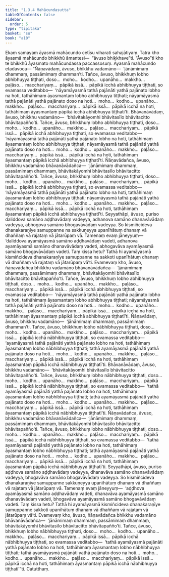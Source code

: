 ```yaml
---
title: "1.3.4 Mahācundasutta"
tableOfContents: false
sidebar:
  order: 5
type: "tipitaka"
basket: "su"
book: "a10"
---
```



<DynamicBreadcrumb />

<Division number="24" book="a10" bookNo="17" page="289">

<Paragraph number="173" book="a10">
Ekaṃ samayaṃ āyasmā mahācundo cetīsu viharati sahajātiyaṃ. Tatra kho āyasmā mahācundo bhikkhū āmantesi—  “āvuso bhikkhave”ti. “Āvuso”ti kho te bhikkhū āyasmato mahācundassa paccassosuṃ. Āyasmā mahācundo etadavoca—
</Paragraph>

<Paragraph number="174" book="a10">
“Ñāṇavādaṃ, āvuso, bhikkhu vadamāno—  ‘jānāmimaṃ dhammaṃ, passāmimaṃ dhamman’ti. Tañce, āvuso, bhikkhuṃ lobho abhibhuyya tiṭṭhati, doso…  moho…  kodho…  upanāho…  makkho…  paḷāso…  macchariyaṃ…  pāpikā issā…  pāpikā icchā abhibhuyya tiṭṭhati, so evamassa veditabbo—  ‘nāyamāyasmā tathā pajānāti yathā pajānato lobho na hoti, tathāhimaṃ āyasmantaṃ lobho abhibhuyya tiṭṭhati; nāyamāyasmā tathā pajānāti yathā pajānato doso na hoti…  moho…  kodho…  upanāho…  makkho…  paḷāso…  macchariyaṃ…  pāpikā issā…  pāpikā icchā na hoti, tathāhimaṃ āyasmantaṃ pāpikā icchā abhibhuyya tiṭṭhatī’ti.
</Paragraph>

<Paragraph number="175" book="a10">
Bhāvanāvādaṃ, āvuso, bhikkhu vadamāno—  ‘bhāvitakāyomhi bhāvitasīlo bhāvitacitto bhāvitapañño’ti. Tañce, āvuso, bhikkhuṃ lobho abhibhuyya tiṭṭhati, doso…  moho…  kodho…  upanāho…  makkho…  paḷāso…  macchariyaṃ…  pāpikā issā…  pāpikā icchā abhibhuyya tiṭṭhati, so evamassa veditabbo—  ‘nāyamāyasmā tathā pajānāti yathā pajānato lobho na hoti, tathāhimaṃ āyasmantaṃ lobho abhibhuyya tiṭṭhati; nāyamāyasmā tathā pajānāti yathā pajānato doso na hoti…  moho…  kodho…  upanāho…  makkho…  paḷāso…  macchariyaṃ…  pāpikā issā…  pāpikā icchā na hoti, tathāhimaṃ āyasmantaṃ pāpikā icchā abhibhuyya tiṭṭhatī’ti.
</Paragraph>

<Paragraph number="176" book="a10">
Ñāṇavādañca, āvuso, bhikkhu vadamāno bhāvanāvādañca—  ‘jānāmimaṃ dhammaṃ, passāmimaṃ dhammaṃ, bhāvitakāyomhi bhāvitasīlo bhāvitacitto bhāvitapañño’ti. Tañce, āvuso, bhikkhuṃ lobho abhibhuyya tiṭṭhati, doso…  moho…  kodho…  upanāho…  makkho…  paḷāso…  macchariyaṃ…  pāpikā issā…  pāpikā icchā abhibhuyya tiṭṭhati, so evamassa veditabbo—  ‘nāyamāyasmā tathā pajānāti yathā pajānato lobho na hoti, tathāhimaṃ āyasmantaṃ lobho abhibhuyya tiṭṭhati; nāyamāyasmā tathā pajānāti yathā pajānato doso na hoti…  moho…  kodho…  upanāho…  makkho…  paḷāso…  macchariyaṃ…  pāpikā issā…  pāpikā icchā na hoti, tathāhimaṃ āyasmantaṃ pāpikā icchā abhibhuyya tiṭṭhatī’ti.
</Paragraph>

<Paragraph number="177" book="a10">
Seyyathāpi, āvuso, puriso daliddova samāno aḍḍhavādaṃ vadeyya, adhanova samāno dhanavāvādaṃ vadeyya, abhogova samāno bhogavāvādaṃ vadeyya. So kismiñcideva dhanakaraṇīye samuppanne na sakkuṇeyya upanīhātuṃ dhanaṃ vā dhaññaṃ vā rajataṃ vā jātarūpaṃ vā. Tamenaṃ evaṃ jāneyyuṃ—  ‘daliddova ayamāyasmā samāno aḍḍhavādaṃ vadeti, adhanova ayamāyasmā samāno dhanavāvādaṃ vadeti, abhogavāva ayamāyasmā samāno bhogavāvādaṃ vadeti. Taṃ kissa hetu? Tathā hi ayamāyasmā kismiñcideva dhanakaraṇīye samuppanne na sakkoti upanīhātuṃ dhanaṃ vā dhaññaṃ vā rajataṃ vā jātarūpaṃ vā’ti.
</Paragraph>

<Paragraph number="178" book="a10">
Evamevaṃ kho, āvuso, ñāṇavādañca bhikkhu vadamāno bhāvanāvādañca—  ‘jānāmimaṃ dhammaṃ, passāmimaṃ dhammaṃ, bhāvitakāyomhi bhāvitasīlo bhāvitacitto bhāvitapañño’ti. Tañce, āvuso, bhikkhuṃ lobho abhibhuyya tiṭṭhati, doso…  moho…  kodho…  upanāho…  makkho…  paḷāso…  macchariyaṃ…  pāpikā issā…  pāpikā icchā abhibhuyya tiṭṭhati, so evamassa veditabbo—  ‘nāyamāyasmā tathā pajānāti yathā pajānato lobho na hoti, tathāhimaṃ āyasmantaṃ lobho abhibhuyya tiṭṭhati; nāyamāyasmā tathā pajānāti yathā pajānato doso na hoti…  moho…  kodho…  upanāho…  makkho…  paḷāso…  macchariyaṃ…  pāpikā issā…  pāpikā icchā na hoti, tathāhimaṃ āyasmantaṃ pāpikā icchā abhibhuyya tiṭṭhatī’ti.
</Paragraph>

<Paragraph number="179" book="a10">
Ñāṇavādaṃ, āvuso, bhikkhu vadamāno—  ‘jānāmimaṃ dhammaṃ, passāmimaṃ dhamman’ti. Tañce, āvuso, bhikkhuṃ lobho nābhibhuyya tiṭṭhati, doso…  moho…  kodho…  upanāho…  makkho…  paḷāso…  macchariyaṃ…  pāpikā issā…  pāpikā icchā nābhibhuyya tiṭṭhati, so evamassa veditabbo—  ‘ayamāyasmā tathā pajānāti yathā pajānato lobho na hoti, tathāhimaṃ āyasmantaṃ lobho nābhibhuyya tiṭṭhati; tathā ayamāyasmā pajānāti yathā pajānato doso na hoti…  moho…  kodho…  upanāho…  makkho…  paḷāso…  macchariyaṃ…  pāpikā issā…  pāpikā icchā na hoti, tathāhimaṃ āyasmantaṃ pāpikā icchā nābhibhuyya tiṭṭhatī’ti.
</Paragraph>

<Paragraph number="180" book="a10">
Bhāvanāvādaṃ, āvuso, bhikkhu vadamāno—  ‘bhāvitakāyomhi bhāvitasīlo bhāvitacitto bhāvitapañño’ti. Tañce, āvuso, bhikkhuṃ lobho nābhibhuyya tiṭṭhati, doso…  moho…  kodho…  upanāho…  makkho…  paḷāso…  macchariyaṃ…  pāpikā issā…  pāpikā icchā nābhibhuyya tiṭṭhati, so evamassa veditabbo—  ‘tathā ayamāyasmā pajānāti yathā pajānato lobho na hoti, tathāhimaṃ āyasmantaṃ lobho nābhibhuyya tiṭṭhati; tathā ayamāyasmā pajānāti yathā pajānato doso na hoti…  moho…  kodho…  upanāho…  makkho…  paḷāso…  macchariyaṃ…  pāpikā issā…  pāpikā icchā na hoti, tathāhimaṃ āyasmantaṃ pāpikā icchā nābhibhuyya tiṭṭhatī’ti.
</Paragraph>

<Paragraph number="181" book="a10">
Ñāṇavādañca, āvuso, bhikkhu vadamāno bhāvanāvādañca—  ‘jānāmimaṃ dhammaṃ, passāmimaṃ dhammaṃ, bhāvitakāyomhi bhāvitasīlo bhāvitacitto bhāvitapañño’ti. Tañce, āvuso, bhikkhuṃ lobho nābhibhuyya tiṭṭhati, doso…  moho…  kodho…  upanāho…  makkho…  paḷāso…  macchariyaṃ…  pāpikā issā…  pāpikā icchā nābhibhuyya tiṭṭhati, so evamassa veditabbo—  ‘tathā ayamāyasmā pajānāti yathā pajānato lobho na hoti, tathāhimaṃ āyasmantaṃ lobho nābhibhuyya tiṭṭhati; tathā ayamāyasmā pajānāti yathā pajānato doso na hoti…  moho…  kodho…  upanāho…  makkho…  paḷāso…  macchariyaṃ…  pāpikā issā…  pāpikā icchā na hoti, tathāhimaṃ āyasmantaṃ pāpikā icchā nābhibhuyya tiṭṭhatī’ti.
</Paragraph>

<Paragraph number="182" book="a10">
Seyyathāpi, āvuso, puriso aḍḍhova samāno aḍḍhavādaṃ vadeyya, dhanavāva samāno dhanavāvādaṃ vadeyya, bhogavāva samāno bhogavāvādaṃ vadeyya. So kismiñcideva dhanakaraṇīye samuppanne sakkuṇeyya upanīhātuṃ dhanaṃ vā dhaññaṃ vā rajataṃ vā jātarūpaṃ vā. Tamenaṃ evaṃ jāneyyuṃ—  ‘aḍḍhova ayamāyasmā samāno aḍḍhavādaṃ vadeti, dhanavāva ayamāyasmā samāno dhanavāvādaṃ vadeti, bhogavāva ayamāyasmā samāno bhogavāvādaṃ vadeti. Taṃ kissa hetu? Tathā hi ayamāyasmā kismiñcideva dhanakaraṇīye samuppanne sakkoti upanīhātuṃ dhanaṃ vā dhaññaṃ vā rajataṃ vā jātarūpaṃ vā’ti.
</Paragraph>

<Paragraph number="183" book="a10">
Evamevaṃ kho, āvuso, ñāṇavādañca bhikkhu vadamāno bhāvanāvādañca—  ‘jānāmimaṃ dhammaṃ, passāmimaṃ dhammaṃ, bhāvitakāyomhi bhāvitasīlo bhāvitacitto bhāvitapañño’ti. Tañce, āvuso, bhikkhuṃ lobho nābhibhuyya tiṭṭhati, doso…  moho…  kodho…  upanāho…  makkho…  paḷāso…  macchariyaṃ…  pāpikā issā…  pāpikā icchā nābhibhuyya tiṭṭhati, so evamassa veditabbo—  ‘tathā ayamāyasmā pajānāti yathā pajānato lobho na hoti, tathāhimaṃ āyasmantaṃ lobho nābhibhuyya tiṭṭhati; tathā ayamāyasmā pajānāti yathā pajānato doso na hoti…  moho…  kodho…  upanāho…  makkho…  paḷāso…  macchariyaṃ…  pāpikā issā…  pāpikā icchā na hoti, tathāhimaṃ āyasmantaṃ pāpikā icchā nābhibhuyya tiṭṭhatī’”ti.

</Paragraph>
</Division>

<Paragraph number="184" type="center" book="a10">
Catutthaṃ.
</Paragraph>